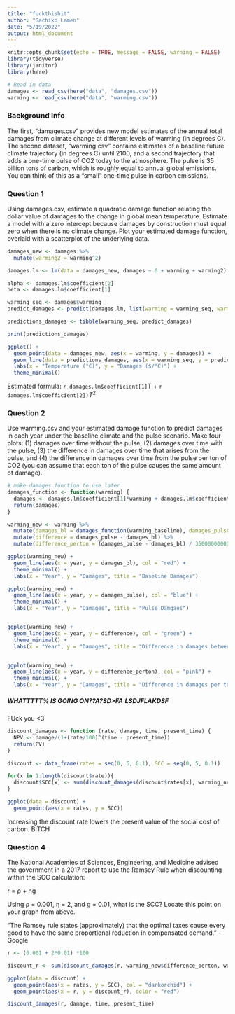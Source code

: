 ```yaml
---
title: "fuckthishit"
author: "Sachiko Lamen"
date: "5/19/2022"
output: html_document
---
```


```r
knitr::opts_chunk$set(echo = TRUE, message = FALSE, warning = FALSE)
library(tidyverse)
library(janitor)
library(here)
```

```r
# Read in data
damages <- read_csv(here("data", "damages.csv"))
warming <- read_csv(here("data", "warming.csv"))
```

### Background Info

The first, "damages.csv" provides new model estimates of the annual total damages from climate change at different levels of warming (in degrees C). The second dataset, "warming.csv" contains estimates of a baseline future climate trajectory (in degrees C) until 2100, and a second trajectory that adds a one-time pulse of CO2 today to the atmosphere. The pulse is 35 billion tons of carbon, which is roughly equal to annual global emissions. You can think of this as a "small" one-time pulse in carbon emissions.

### Question 1

Using damages.csv, estimate a quadratic damage function relating the dollar value of damages to the change in global mean temperature. Estimate a model with a zero intercept because damages by construction must equal zero when there is no climate change. Plot your estimated damage function, overlaid with a scatterplot of the underlying data.

```r
damages_new <- damages %>%
  mutate(warming2 = warming^2)

damages.lm <- lm(data = damages_new, damages ~ 0 + warming + warming2)

alpha <- damages.lm$coefficient[2]
beta <- damages.lm$coefficient[1]

warming_seq <- damages$warming
predict_damages <- predict(damages.lm, list(warming = warming_seq, warming2 = warming_seq^2))

predictions_damages <- tibble(warming_seq, predict_damages)

print(predictions_damages)

ggplot() + 
  geom_point(data = damages_new, aes(x = warming, y = damages)) +
  geom_line(data = predictions_damages, aes(x = warming_seq, y = predict_damages), color = "pink") + 
  labs(x = "Temperature (°C)", y = "Damages ($/°C)") +
  theme_minimal()
```

Estimated formula: `r damages.lm$coefficient[1]`T + `r damages.lm$coefficient[2])`$T^2$

### Question 2
Use warming.csv and your estimated damage function to predict damages in each year under the baseline climate and the pulse scenario. Make four plots: (1) damages over time without the pulse, (2) damages over time with the pulse, (3) the difference in damages over time that arises from the pulse, and (4) the difference in damages over time from the pulse per ton of CO2 (you can assume that each ton of the pulse causes the same amount of damage).

```r
# make damages function to use later
damages_function <- function(warming) {
  damages <- damages.lm$coefficient[1]*warming + damages.lm$coefficient[2]*(warming^2)
  return(damages)
}

warming_new <- warming %>% 
  mutate(damages_bl = damages_function(warming_baseline), damages_pulse = damages_function(warming_pulse)) %>% 
  mutate(difference = damages_pulse - damages_bl) %>% 
  mutate(difference_perton = (damages_pulse - damages_bl) / 35000000000)

```

```r
ggplot(warming_new) +
  geom_line(aes(x = year, y = damages_bl), col = "red") +
  theme_minimal() +
  labs(x = "Year", y = "Damages", title = "Baseline Damages")

ggplot(warming_new) + 
  geom_line(aes(x = year, y = damages_pulse), col = "blue") +
  theme_minimal() +
  labs(x = "Year", y = "Damages", title = "Pulse Damgaes")


ggplot(warming_new) +
  geom_line(aes(x = year, y = difference), col = "green") +
  theme_minimal() +
  labs(x = "Year", y = "Damages", title = "Difference in damages between baseline and pulse")


ggplot(warming_new) +
  geom_line(aes(x = year, y = difference_perton), col = "pink") +
  theme_minimal() +
  labs(x = "Year", y = "Damages", title = "Difference in damages per ton of CO2")

```


##### WHATTTTT% IS GOING ON??A?SD>FA:LSDJFLAKDSF
FUck you <3 

```r
discount_damages <- function (rate, damage, time, present_time) {
  NPV <- damage/(1+(rate/100)^(time - present_time))
  return(PV)
}

discount <- data_frame(rates = seq(0, 5, 0.1), SCC = seq(0, 5, 0.1))

for(x in 1:length(discount$rate)){
  discount$SCC[x] <- sum(discount_damages(discount$rates[x], warming_new$difference_perton, warming_new$year, 2021))
}

ggplot(data = discount) +
  geom_point(aes(x = rates, y = SCC))

```
Increasing the discount rate lowers the present value of the social cost of carbon. BITCH

### Question 4
The National Academies of Sciences, Engineering, and Medicine advised the government in a
2017 report to use the Ramsey Rule when discounting within the SCC calculation:

r = ρ + ηg

Using ρ = 0.001, η = 2, and g = 0.01, what is the SCC? Locate this point on your graph from
above.

"The Ramsey rule states (approximately) that the optimal taxes cause every good to have the same proportional reduction in compensated demand. " - Google

```r
r <- (0.001 + 2*0.01) *100

discount_r <- sum(discount_damages(r, warming_new$difference_perton, warming_new$year, 2021))

ggplot(data = discount) + 
  geom_point(aes(x = rates, y = SCC), col = "darkorchid") +
  geom_point(aes(x = r, y = discount_r), color = "red")

discount_damages(r, damage, time, present_time)

```





